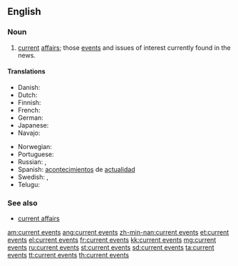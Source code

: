 ==English==

===Noun===
{{en-plural noun|head=[[current]] [[events]]|sg=current event}}

# [[current]] [[affairs]]; those [[event]]s and issues of interest currently found in the news.

====Translations====
{{trans-top|news items}}
* Danish: {{t|da|aktuelle begivenheder}}
* Dutch: {{t+|nl|actualiteiten}}
* Finnish: {{t|fi|nykyiset tapahtumat}}
* French: {{t+|fr|actualités}}
* German: {{t|de|aktuelle Veranstaltungen}}
* Japanese: {{t+|ja|時事|tr=jiji}}
* Navajo: {{t|nv|ádahooníłígíí}}
{{trans-mid}}
* Norwegian: {{t|no|aktuelle hendelser}}
* Portuguese: {{t|pt|eventos atuais}}
* Russian: {{t+|ru|но́вости|f-p|sc=Cyrl}}, {{t+|ru|теку́щие собы́тия|n-p|sc=Cyrl}}
* Spanish: [[acontecimiento|acontecimientos]] de [[actualidad]] {{g|m-p}}
* Swedish: {{t+|sv|aktualitet|alt=aktualiteter}}, {{t+|sv|aktuell|alt=aktuella}} {{t+|sv|händelse|alt=händelser}}
* Telugu: {{t+|te|ప్రస్తుత ఘటనలు|sc=Telu}}
{{trans-bottom}}

===See also===
* [[current affairs]]

[[am:current events]]
[[ang:current events]]
[[zh-min-nan:current events]]
[[et:current events]]
[[el:current events]]
[[fr:current events]]
[[kk:current events]]
[[mg:current events]]
[[ru:current events]]
[[st:current events]]
[[sd:current events]]
[[ta:current events]]
[[tt:current events]]
[[th:current events]]